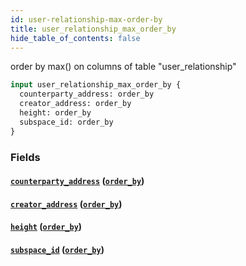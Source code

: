```yaml
---
id: user-relationship-max-order-by
title: user_relationship_max_order_by
hide_table_of_contents: false
---
```


order by max() on columns of table "user_relationship"

```graphql
input user_relationship_max_order_by {
  counterparty_address: order_by
  creator_address: order_by
  height: order_by
  subspace_id: order_by
}
```

### Fields

#### [`counterparty_address`](#) ([`order_by`](../enums/order-by))

#### [`creator_address`](#) ([`order_by`](../enums/order-by))

#### [`height`](#) ([`order_by`](../enums/order-by))

#### [`subspace_id`](#) ([`order_by`](../enums/order-by))
